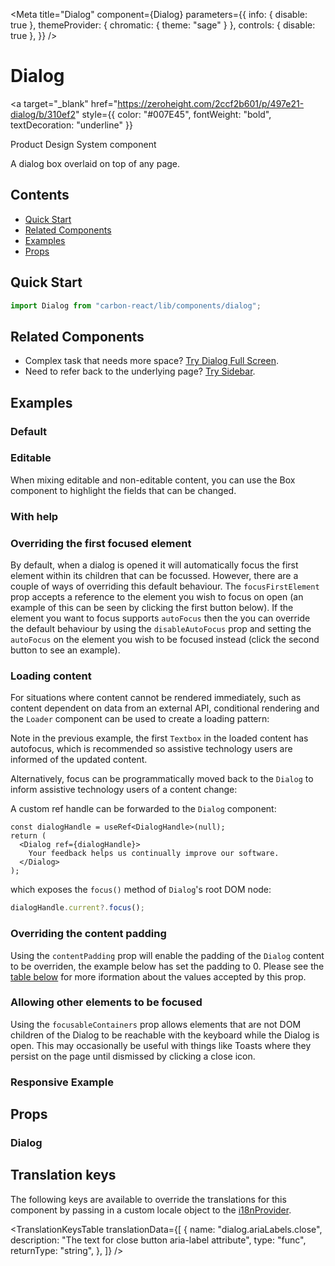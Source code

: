 

<Meta
  title="Dialog"
  component={Dialog}
  parameters={{
    info: { disable: true },
    themeProvider: { chromatic: { theme: "sage" } },
    controls: { disable: true },
  }}
/>

# Dialog

<a
  target="_blank"
  href="https://zeroheight.com/2ccf2b601/p/497e21-dialog/b/310ef2"
  style={{ color: "#007E45", fontWeight: "bold", textDecoration: "underline" }}
>
  Product Design System component
</a>

A dialog box overlaid on top of any page.

## Contents

- [Quick Start](#quick-start)
- [Related Components](#related-components)
- [Examples](#examples)
- [Props](#props)

## Quick Start

```javascript
import Dialog from "carbon-react/lib/components/dialog";
```

## Related Components

- Complex task that needs more space? [Try Dialog Full Screen](https://carbon.sage.com/?path=/docs/dialog-full-screen--default "Dialog Full Screen").
- Need to refer back to the underlying page? [Try Sidebar](https://carbon.sage.com/?path=/docs/sidebar--default-story "Sidebar").

## Examples

### Default

<Canvas>
  <Story name="default" story={stories.DefaultStory} />
</Canvas>

### Editable

When mixing editable and non-editable content, you can use the <LinkTo kind="Box" story="page">Box</LinkTo> component to highlight the fields that can be changed.

<Canvas>
  <Story name="editable" story={stories.Editable} />
</Canvas>

### With help

<Canvas>
  <Story name="with help" story={stories.WithHelp} />
</Canvas>

### Overriding the first focused element

By default, when a dialog is opened it will automatically focus the first element within its children that can be focussed.
However, there are a couple of ways of overriding this default behaviour. The `focusFirstElement` prop accepts a reference
to the element you wish to focus on open (an example of this can be seen by clicking the first button below). If the element
you want to focus supports `autoFocus` then the you can override the default behaviour by using the `disableAutoFocus` prop
and setting the `autoFocus` on the element you wish to be focused instead (click the second button to see an example).

<Canvas>
  <Story
    name="focusing a different first element"
    story={stories.FocusingADifferentFirstElement}
  />
</Canvas>

### Loading content

For situations where content cannot be rendered immediately, such as content dependent on data from an external API, conditional rendering and the `Loader` component can be used to create a loading pattern:

<Canvas>
  <Story name="loading content" story={stories.LoadingContent} />
</Canvas>

Note in the previous example, the first `Textbox` in the loaded content has autofocus, which is recommended so assistive technology users are informed of the updated content.

Alternatively, focus can be programmatically moved back to the `Dialog` to inform assistive technology users of a content change:

<Canvas>
  <Story
    name="refocusing dialog after content change"
    story={stories.UsingHandle}
  />
</Canvas>

A custom ref handle can be forwarded to the `Dialog` component:

```tsx
const dialogHandle = useRef<DialogHandle>(null);
return (
  <Dialog ref={dialogHandle}>
    Your feedback helps us continually improve our software.
  </Dialog>
);
```

which exposes the `focus()` method of `Dialog`'s root DOM node:

```ts
dialogHandle.current?.focus();
```

### Overriding the content padding

Using the `contentPadding` prop will enable the padding of the `Dialog` content to be overriden, the example below has
set the padding to 0. Please see the [table below](#props) for more iformation about the values accepted by this prop.

<Canvas>
  <Story
    name="overriding content padding"
    story={stories.OverridingContentPadding}
  />
</Canvas>

### Allowing other elements to be focused

Using the `focusableContainers` prop allows elements that are not DOM children of the Dialog to be reachable with the keyboard while the Dialog is open.
This may occasionally be useful with things like Toasts where they persist on the page until dismissed by clicking a close icon.

<Canvas>
  <Story
    name="other focusable containers"
    story={stories.OtherFocusableContainers}
  />
</Canvas>

### Responsive Example

<Canvas>
  <Story name="responsive" story={stories.Responsive} />
</Canvas>

## Props

### Dialog

<ArgsTable of={Dialog} />

## Translation keys

The following keys are available to override the translations for this component by passing in a custom locale object to the
[i18nProvider](https://carbon.sage.com/?path=/story/documentation-i18n--page).

<TranslationKeysTable
  translationData={[
    {
      name: "dialog.ariaLabels.close",
      description: "The text for close button aria-label attribute",
      type: "func",
      returnType: "string",
    },
  ]}
/>
